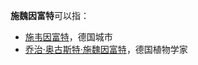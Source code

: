 '''施魏因富特'''可以指：

*[[施韦因富特|施韦因富特]]，德国城市
*[[乔治·奥古斯特·施魏因富特|乔治·奥古斯特·施魏因富特]]，德国植物学家
{{Disambiguation|Cat=五字译名消歧义}}